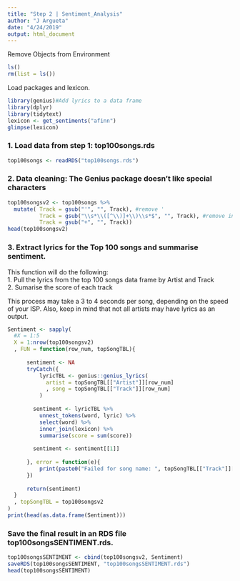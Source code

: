 ```yaml
---
title: "Step 2 | Sentiment_Analysis"
author: "J Argueta"
date: "4/24/2019"
output: html_document
---
```


Remove Objects from Environment
```r
ls()
rm(list = ls())
```

Load packages and lexicon.
```r
library(genius)#Add lyrics to a data frame
library(dplyr)
library(tidytext)
lexicon <- get_sentiments("afinn")
glimpse(lexicon)
```

### 1. Load data from step 1: top100songs.rds
```r
top100songs <- readRDS("top100songs.rds")
```

### 2. Data cleaning: The Genius package doesn't like special characters
```r
top100songsv2 <- top100songs %>% 
  mutate( Track = gsub("'", "", Track), #remove '
          Track = gsub("\\s*\\([^\\)]+\\)\\s*$", "", Track), #remove information between parenthesis
          Track = gsub("+", "", Track))
head(top100songsv2)
```

### 3. Extract lyrics for the Top 100 songs and summarise sentiment.   

This function will do the following:  
1. Pull the lyrics from the top 100 songs data frame by Artist and Track  
2. Sumarise the score of each track  

This process may take a 3 to 4 seconds per song, depending on the speed of your ISP. Also, keep in mind that not all artists may have lyrics as an output.
```r
Sentiment <- sapply(
  #X = 1:5 
  X = 1:nrow(top100songsv2)
  , FUN = function(row_num, topSongTBL){
      
      sentiment <- NA
      tryCatch({
          lyricTBL <- genius::genius_lyrics(
            artist = topSongTBL[["Artist"]][row_num]
            , song = topSongTBL[["Track"]][row_num]
          )
      
        sentiment <- lyricTBL %>%
          unnest_tokens(word, lyric) %>%
          select(word) %>%
          inner_join(lexicon) %>%
          summarise(score = sum(score))
        
        sentiment <- sentiment[[1]]
        
      }, error = function(e){
          print(paste0("Failed for song name: ", topSongTBL[["Track"]][row_num]))
      })
      
      return(sentiment)
  }
  , topSongTBL = top100songsv2
)
print(head(as.data.frame(Sentiment)))
```


### Save the final result in an RDS file top100songsSENTIMENT.rds.
```r
top100songsSENTIMENT <- cbind(top100songsv2, Sentiment)
saveRDS(top100songsSENTIMENT, "top100songsSENTIMENT.rds")
head(top100songsSENTIMENT)
```


